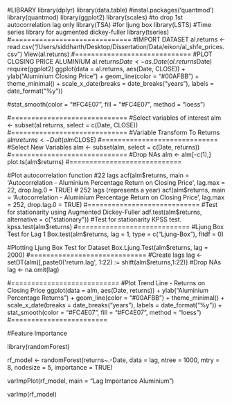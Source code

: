 #LIBRARY
library(dplyr)
library(data.table)
#instal.packages('quantmod')
library(quantmod)
library(ggplot2)
library(scales)
#to drop 1st autocorrelation lag only
library(TSA)
#for ljung box
library(LSTS)
#Time series library for augmented dickey-fuller
library(tseries)
#==============================
#IMPORT DATASET
al.returns <- read.csv("/Users/siddharth/Desktop/Dissertation/Data/eikon/al_shfe_prices.csv")
View(al.returns)
#=============================
#PLOT CLOSING PRICE ALUMINIUM
al.returns$Date <- as.Date(al.returns$Date)
require(ggplot2)
ggplot(data = al.returns, aes(Date, CLOSE)) + ylab("Aluminium Closing Price") + geom_line(color = "#00AFBB") + theme_minimal() + scale_x_date(breaks = date_breaks("years"), labels = date_format("%y"))

#stat_smooth(color = "#FC4E07", fill = "#FC4E07", method = "loess")

#=============================
#Select variables of interest
alm <- subset(al.returns, select = c(Date, CLOSE))
#=============================
#Variable Transform To Returns
alm$returns <- Delt(alm$CLOSE)
#=============================
#Select New Variables
alm <- subset(alm, select = c(Date, returns))
#=============================
#Drop NAs
alm <- alm[-c(1),]
plot.ts(alm$returns)
#============================

#Plot autocorrelation function
#22 lags
acf(alm$returns, main = 'Autocorrelation - Aluminium Percentage Return on Closing Price', lag.max = 22, drop.lag.0 = TRUE)
# 252 lags (represents a year)
acf(alm$returns, main = 'Autocorrelation - Aluminium Percentage Return on Closing Price', lag.max = 252, drop.lag.0 = TRUE)
#============================
#Test for stationarity using Augmented Dickey-Fuller
adf.test(alm$returns, alternative = c("stationary"))
#Test for stationarity KPSS test.
kpss.test(alm$returns)
#============================
#Ljung Box Test for Lag 1
Box.test(alm$returns, lag = 1, type = c("Ljung-Box"), fitdf = 0)

#Plotting Ljung Box Test for Dataset
Box.Ljung.Test(alm$returns, lag = 2000)
#=============================
#Create lags
lag <- setDT(alm)[,paste0('return.lag', 1:22) := shift(alm$returns,1:22)]
#Drop NAs
lag <- na.omit(lag)

#===========================
#Plot Trend Line - Returns on Closing Price
ggplot(data = alm, aes(Date, returns)) + ylab("Aluminium Percentage Returns") + geom_line(color = "#00AFBB") + theme_minimal() + scale_x_date(breaks = date_breaks("years"), labels = date_format("%y")) + stat_smooth(color = "#FC4E07", fill = "#FC4E07", method = "loess")
#========================

#Feature Importance

library(randomForest)

rf_model <- randomForest(returns~.-Date, data = lag, ntree = 1000, mtry = 8, nodesize = 5, importance = TRUE)

varImpPlot(rf_model, main = "Lag Importance Aluminium")

varImp(rf_model)


